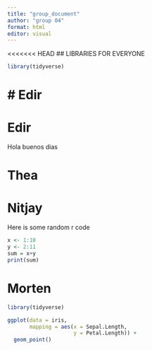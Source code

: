 ```yaml
---
title: "group_document"
author: "group 04"
format: html
editor: visual
---
```


<<<<<<< HEAD
## LIBRARIES FOR EVERYONE

```r
library(tidyverse)
```

# Edir
=======
# Edir

Hola buenos dias


# Thea

# Nitjay

Here is some random r code

```r
x <- 1:10
y <- 2:11
sum = x+y
print(sum)

```

# Morten


```r
library(tidyverse)

ggplot(data = iris, 
       mapping = aes(x = Sepal.Length, 
                     y = Petal.Length)) + 
  geom_point()
```
